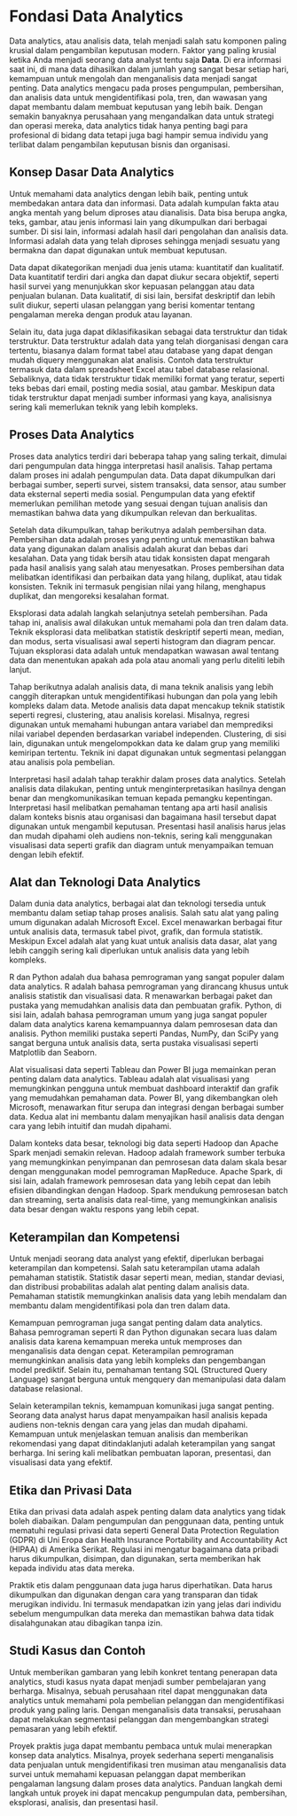 # Fondasi Data Analytics {#sec-fondasi}

Data analytics, atau analisis data, telah menjadi salah satu komponen paling krusial dalam pengambilan keputusan modern. Faktor yang paling krusial ketika Anda menjadi seorang data analyst tentu saja **Data**. Di era informasi saat ini, di mana data dihasilkan dalam jumlah yang sangat besar setiap hari, kemampuan untuk mengolah dan menganalisis data menjadi sangat penting. Data analytics mengacu pada proses pengumpulan, pembersihan, dan analisis data untuk mengidentifikasi pola, tren, dan wawasan yang dapat membantu dalam membuat keputusan yang lebih baik. Dengan semakin banyaknya perusahaan yang mengandalkan data untuk strategi dan operasi mereka, data analytics tidak hanya penting bagi para profesional di bidang data tetapi juga bagi hampir semua individu yang terlibat dalam pengambilan keputusan bisnis dan organisasi.

## Konsep Dasar Data Analytics

Untuk memahami data analytics dengan lebih baik, penting untuk membedakan antara data dan informasi. Data adalah kumpulan fakta atau angka mentah yang belum diproses atau dianalisis. Data bisa berupa angka, teks, gambar, atau jenis informasi lain yang dikumpulkan dari berbagai sumber. Di sisi lain, informasi adalah hasil dari pengolahan dan analisis data. Informasi adalah data yang telah diproses sehingga menjadi sesuatu yang bermakna dan dapat digunakan untuk membuat keputusan.

Data dapat dikategorikan menjadi dua jenis utama: kuantitatif dan kualitatif. Data kuantitatif terdiri dari angka dan dapat diukur secara objektif, seperti hasil survei yang menunjukkan skor kepuasan pelanggan atau data penjualan bulanan. Data kualitatif, di sisi lain, bersifat deskriptif dan lebih sulit diukur, seperti ulasan pelanggan yang berisi komentar tentang pengalaman mereka dengan produk atau layanan.

Selain itu, data juga dapat diklasifikasikan sebagai data terstruktur dan tidak terstruktur. Data terstruktur adalah data yang telah diorganisasi dengan cara tertentu, biasanya dalam format tabel atau database yang dapat dengan mudah diquery menggunakan alat analisis. Contoh data terstruktur termasuk data dalam spreadsheet Excel atau tabel database relasional. Sebaliknya, data tidak terstruktur tidak memiliki format yang teratur, seperti teks bebas dari email, posting media sosial, atau gambar. Meskipun data tidak terstruktur dapat menjadi sumber informasi yang kaya, analisisnya sering kali memerlukan teknik yang lebih kompleks.

## Proses Data Analytics

Proses data analytics terdiri dari beberapa tahap yang saling terkait, dimulai dari pengumpulan data hingga interpretasi hasil analisis. Tahap pertama dalam proses ini adalah pengumpulan data. Data dapat dikumpulkan dari berbagai sumber, seperti survei, sistem transaksi, data sensor, atau sumber data eksternal seperti media sosial. Pengumpulan data yang efektif memerlukan pemilihan metode yang sesuai dengan tujuan analisis dan memastikan bahwa data yang dikumpulkan relevan dan berkualitas.

Setelah data dikumpulkan, tahap berikutnya adalah pembersihan data. Pembersihan data adalah proses yang penting untuk memastikan bahwa data yang digunakan dalam analisis adalah akurat dan bebas dari kesalahan. Data yang tidak bersih atau tidak konsisten dapat mengarah pada hasil analisis yang salah atau menyesatkan. Proses pembersihan data melibatkan identifikasi dan perbaikan data yang hilang, duplikat, atau tidak konsisten. Teknik ini termasuk pengisian nilai yang hilang, menghapus duplikat, dan mengoreksi kesalahan format.

Eksplorasi data adalah langkah selanjutnya setelah pembersihan. Pada tahap ini, analisis awal dilakukan untuk memahami pola dan tren dalam data. Teknik eksplorasi data melibatkan statistik deskriptif seperti mean, median, dan modus, serta visualisasi awal seperti histogram dan diagram pencar. Tujuan eksplorasi data adalah untuk mendapatkan wawasan awal tentang data dan menentukan apakah ada pola atau anomali yang perlu diteliti lebih lanjut.

Tahap berikutnya adalah analisis data, di mana teknik analisis yang lebih canggih diterapkan untuk mengidentifikasi hubungan dan pola yang lebih kompleks dalam data. Metode analisis data dapat mencakup teknik statistik seperti regresi, clustering, atau analisis korelasi. Misalnya, regresi digunakan untuk memahami hubungan antara variabel dan memprediksi nilai variabel dependen berdasarkan variabel independen. Clustering, di sisi lain, digunakan untuk mengelompokkan data ke dalam grup yang memiliki kemiripan tertentu. Teknik ini dapat digunakan untuk segmentasi pelanggan atau analisis pola pembelian.

Interpretasi hasil adalah tahap terakhir dalam proses data analytics. Setelah analisis data dilakukan, penting untuk menginterpretasikan hasilnya dengan benar dan mengkomunikasikan temuan kepada pemangku kepentingan. Interpretasi hasil melibatkan pemahaman tentang apa arti hasil analisis dalam konteks bisnis atau organisasi dan bagaimana hasil tersebut dapat digunakan untuk mengambil keputusan. Presentasi hasil analisis harus jelas dan mudah dipahami oleh audiens non-teknis, sering kali menggunakan visualisasi data seperti grafik dan diagram untuk menyampaikan temuan dengan lebih efektif.

## Alat dan Teknologi Data Analytics

Dalam dunia data analytics, berbagai alat dan teknologi tersedia untuk membantu dalam setiap tahap proses analisis. Salah satu alat yang paling umum digunakan adalah Microsoft Excel. Excel menawarkan berbagai fitur untuk analisis data, termasuk tabel pivot, grafik, dan formula statistik. Meskipun Excel adalah alat yang kuat untuk analisis data dasar, alat yang lebih canggih sering kali diperlukan untuk analisis data yang lebih kompleks.

R dan Python adalah dua bahasa pemrograman yang sangat populer dalam data analytics. R adalah bahasa pemrograman yang dirancang khusus untuk analisis statistik dan visualisasi data. R menawarkan berbagai paket dan pustaka yang memudahkan analisis data dan pembuatan grafik. Python, di sisi lain, adalah bahasa pemrograman umum yang juga sangat populer dalam data analytics karena kemampuannya dalam pemrosesan data dan analisis. Python memiliki pustaka seperti Pandas, NumPy, dan SciPy yang sangat berguna untuk analisis data, serta pustaka visualisasi seperti Matplotlib dan Seaborn.

Alat visualisasi data seperti Tableau dan Power BI juga memainkan peran penting dalam data analytics. Tableau adalah alat visualisasi yang memungkinkan pengguna untuk membuat dashboard interaktif dan grafik yang memudahkan pemahaman data. Power BI, yang dikembangkan oleh Microsoft, menawarkan fitur serupa dan integrasi dengan berbagai sumber data. Kedua alat ini membantu dalam menyajikan hasil analisis data dengan cara yang lebih intuitif dan mudah dipahami.

Dalam konteks data besar, teknologi big data seperti Hadoop dan Apache Spark menjadi semakin relevan. Hadoop adalah framework sumber terbuka yang memungkinkan penyimpanan dan pemrosesan data dalam skala besar dengan menggunakan model pemrograman MapReduce. Apache Spark, di sisi lain, adalah framework pemrosesan data yang lebih cepat dan lebih efisien dibandingkan dengan Hadoop. Spark mendukung pemrosesan batch dan streaming, serta analisis data real-time, yang memungkinkan analisis data besar dengan waktu respons yang lebih cepat.

## Keterampilan dan Kompetensi

Untuk menjadi seorang data analyst yang efektif, diperlukan berbagai keterampilan dan kompetensi. Salah satu keterampilan utama adalah pemahaman statistik. Statistik dasar seperti mean, median, standar deviasi, dan distribusi probabilitas adalah alat penting dalam analisis data. Pemahaman statistik memungkinkan analisis data yang lebih mendalam dan membantu dalam mengidentifikasi pola dan tren dalam data.

Kemampuan pemrograman juga sangat penting dalam data analytics. Bahasa pemrograman seperti R dan Python digunakan secara luas dalam analisis data karena kemampuan mereka untuk memproses dan menganalisis data dengan cepat. Keterampilan pemrograman memungkinkan analisis data yang lebih kompleks dan pengembangan model prediktif. Selain itu, pemahaman tentang SQL (Structured Query Language) sangat berguna untuk mengquery dan memanipulasi data dalam database relasional.

Selain keterampilan teknis, kemampuan komunikasi juga sangat penting. Seorang data analyst harus dapat menyampaikan hasil analisis kepada audiens non-teknis dengan cara yang jelas dan mudah dipahami. Kemampuan untuk menjelaskan temuan analisis dan memberikan rekomendasi yang dapat ditindaklanjuti adalah keterampilan yang sangat berharga. Ini sering kali melibatkan pembuatan laporan, presentasi, dan visualisasi data yang efektif.

## Etika dan Privasi Data

Etika dan privasi data adalah aspek penting dalam data analytics yang tidak boleh diabaikan. Dalam pengumpulan dan penggunaan data, penting untuk mematuhi regulasi privasi data seperti General Data Protection Regulation (GDPR) di Uni Eropa dan Health Insurance Portability and Accountability Act (HIPAA) di Amerika Serikat. Regulasi ini mengatur bagaimana data pribadi harus dikumpulkan, disimpan, dan digunakan, serta memberikan hak kepada individu atas data mereka.

Praktik etis dalam penggunaan data juga harus diperhatikan. Data harus dikumpulkan dan digunakan dengan cara yang transparan dan tidak merugikan individu. Ini termasuk mendapatkan izin yang jelas dari individu sebelum mengumpulkan data mereka dan memastikan bahwa data tidak disalahgunakan atau dibagikan tanpa izin.

## Studi Kasus dan Contoh

Untuk memberikan gambaran yang lebih konkret tentang penerapan data analytics, studi kasus nyata dapat menjadi sumber pembelajaran yang berharga. Misalnya, sebuah perusahaan ritel dapat menggunakan data analytics untuk memahami pola pembelian pelanggan dan mengidentifikasi produk yang paling laris. Dengan menganalisis data transaksi, perusahaan dapat melakukan segmentasi pelanggan dan mengembangkan strategi pemasaran yang lebih efektif.

Proyek praktis juga dapat membantu pembaca untuk mulai menerapkan konsep data analytics. Misalnya, proyek sederhana seperti menganalisis data penjualan untuk mengidentifikasi tren musiman atau menganalisis data survei untuk memahami kepuasan pelanggan dapat memberikan pengalaman langsung dalam proses data analytics. Panduan langkah demi langkah untuk proyek ini dapat mencakup pengumpulan data, pembersihan, eksplorasi, analisis, dan presentasi hasil.

